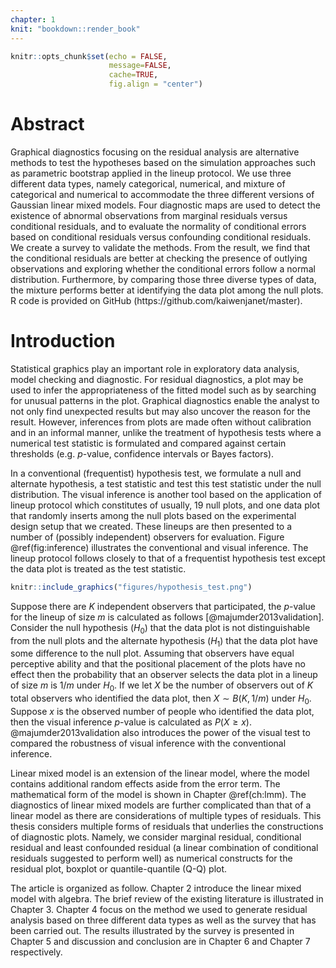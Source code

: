 ```yaml
---
chapter: 1
knit: "bookdown::render_book"
---
```

```r
knitr::opts_chunk$set(echo = FALSE, 
                      message=FALSE, 
                      cache=TRUE,
                      fig.align = "center")
```

# Abstract {-}

Graphical diagnostics focusing on the residual analysis are alternative methods to test the hypotheses based on the simulation approaches such as parametric bootstrap applied in the lineup protocol. We use three different data types, namely categorical, numerical, and mixture of categorical and numerical to accommodate the three different versions of Gaussian linear mixed models. Four diagnostic maps are used to detect the existence of abnormal observations from marginal residuals versus conditional residuals, and to evaluate the normality of conditional errors based on conditional residuals versus confounding conditional residuals. We create a survey to validate the methods. From the result, we find that the conditional residuals are better at checking the presence of outlying observations and exploring whether the conditional errors follow a normal distribution. Furthermore, by comparing those three diverse types of data, the mixture performs better at identifying the data plot among the null plots. R code is provided on GitHub (https://github.com/kaiwenjanet/master).

# Introduction {#ch:intro}

Statistical graphics play an important role in exploratory data analysis, model checking and diagnostic. For residual diagnostics, a plot may be used to infer the appropriateness of the fitted model such as by searching for unusual patterns in the plot. Graphical diagnostics enable the analyst to not only find unexpected results but may also uncover the reason for the result. However, inferences from plots are made often without calibration and in an informal manner, unlike the treatment of hypothesis tests where a numerical test statistic is formulated and compared against certain thresholds (e.g. $p$-value, confidence intervals or Bayes factors). 

In a conventional (frequentist) hypothesis test, we formulate a null and alternate hypothesis, a test statistic and test this test statistic under the null distribution. The visual inference is another tool based on the application of lineup protocol which constitutes of usually, 19 null plots, and one data plot that randomly inserts among the null plots based on the experimental design setup that we created. These lineups are then presented to a number of (possibly independent) observers for evaluation. Figure \@ref(fig:inference) illustrates the conventional and visual inference. The lineup protocol follows closely to that of a frequentist hypothesis test except the data plot is treated as the test statistic. 

```r
knitr::include_graphics("figures/hypothesis_test.png")
```

Suppose there are $K$ independent observers that participated, the $p$-value for the lineup of size $m$ is calculated as follows [@majumder2013validation]. Consider the null hypothesis ($H_0$) that the data plot is not distinguishable from the null plots and the alternate hypothesis ($H_1$) that the data plot have some difference to the null plot. Assuming that observers have equal perceptive ability and that the positional placement of the plots have no effect then the 
probability that an observer selects the data plot in a lineup of size $m$ is $1/m$ under $H_0$. If we let $X$ be the number of observers out of $K$ total observers who identified the data plot, then $X \sim B(K, 1/m)$ under $H_0$. Suppose $x$ is the observed number of people who identified the data plot, then the visual inference $p$-value is calculated as $P(X\geq x)$. @majumder2013validation also introduces the power of the visual test to compared the robustness of visual inference with the conventional inference.


Linear mixed model is an extension of the linear model, where the model contains additional random effects aside from the error term. The mathematical form of the model is shown in Chapter \@ref(ch:lmm). The diagnostics of linear mixed models are further complicated than that of a linear model as there are considerations of multiple types of residuals. This thesis considers multiple forms of residuals that underlies the constructions of diagnostic plots. Namely, we consider marginal residual, conditional residual and least confounded residual (a linear combination of conditional residuals suggested to perform well) as numerical constructs for the residual plot, boxplot or quantile-quantile (Q-Q) plot. 


The article is organized as follow. Chapter 2 introduce the linear mixed model with algebra. The brief review of the existing literature is illustrated in Chapter 3. Chapter 4 focus on the method we used to generate residual analysis based on three different data types as well as the survey that has been carried out. The results illustrated by the survey is presented in Chapter 5 and discussion and conclusion are in Chapter 6 and Chapter 7 respectively.

<!--This is where you introduce the main ideas of your thesis, and an overview of the context and background.
Later chapters should be divided into coherent pieces describing your analysis. The final chapter should provide some concluding remarks, discussion, ideas for future research, and so on. Appendixes can contain additional material that don't fit into any chapters, but that you want to put on record. For example, additional tables, output, etc.-->
